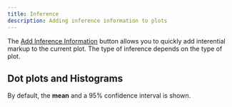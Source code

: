 ```yaml
---
title: Inference
description: Adding inference information to plots
---
```


The [Add Inference Information](/) button allows you to quickly add interential markup to the current plot. The type of inference depends on the type of plot.

## Dot plots and Histograms

By default, the **mean** and a 95% confidence interval is shown.
